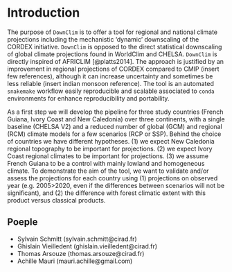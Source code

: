 # Introduction {.unnumbered}

The purpose of `DownClim` is to offer a tool for regional and national climate projections including the mechanistic 'dynamic' downscaling of the CORDEX initiative. `DownClim` is opposed to the direct statistical downscaling of global climate projections found in WorldClim and CHELSA. `DownClim` is directly inspired of AFRICLIM [@platts2014]. The approach is justified by an improvement in regional projections of CORDEX compared to CMIP (insert few references), although it can increase uncertainty and sometimes be less reliable (insert indian monsoon reference). The tool is an automated `snakemake` workflow easily reproducible and scalable associated to `conda` environments for enhance reproducibility and portability.

As a first step we will develop the pipeline for three study countries (French Guiana, Ivory Coast and New Caledonia) over three continents, with a single baseline (CHELSA V2) and a reduced number of global (GCM) and regional (RCM) climate models for a few scenarios (RCP or SSP). Behind the choice of countries we have different hypotheses. (1) we expect New Caledonia regional topography to be important for projections. (2) we expect Ivory Coast regional climates to be important for projections. (3) we assume French Guiana to be a control with mainly lowland and homogeneous climate. To demonstrate the aim of the tool, we want to validate and/or assess the projections for each country using (1) projections on observed year (e.g. 2005\>2020, even if the differences between scenarios will not be significant), and (2) the difference with forest climatic extent with this product versus classical products.

## Poeple

-   Sylvain Schmitt (sylvain.schmitt\@cirad.fr)
-   Ghislain Vieilledent (ghislain.vieilledent\@cirad.fr)
-   Thomas Arsouze (thomas.arsouze\@cirad.fr)
-   Achille Mauri (mauri.achille\@gmail.com)
